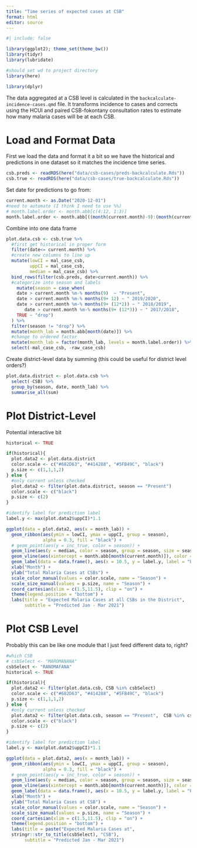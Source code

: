 ```yaml
---
title: "Time series of expected cases at CSB"
format: html
editor: source
---
```



```r
#| include: false

library(ggplot2); theme_set(theme_bw())
library(tidyr)
library(lubridate)

#should set wd to project directory
library(here)

library(dplyr)
```

The data aggregated at a CSB level is calculated in the `backcalculate-incidence-cases.qmd` file. It transforms incidence to cases and corrects using the HCUI and paired CSB-fokontany consultation rates to estimate how many malaria cases will be at each CSB.

# Load and Format Data

First we load the data and format it a bit so we have the historical and predictions in one dataset so it matches the incidence time series.

```r
csb.preds <- readRDS(here("data/csb-cases/preds-backcalculate.Rds"))
csb.true <- readRDS(here("data/csb-cases/true-backcalculate.Rds"))
```

Set date for predictions to go from:

```r
current.month <- as.Date("2020-12-01")
#need to automate (I think I need to use %%)
# month.label.order <- month.abb[c(4:12, 1:3)]
month.label.order <- month.abb[((month(current.month)-9):(month(current.month)+2)) %% 12 +1]
```

Combine into one data frame

```r
plot.data.csb <- csb.true %>%
  #first get historical in proper form
  filter(date<= current.month) %>%
  #create new columns to line up
  mutate(lowCI = mal_case_csb,
         uppCI = mal_case_csb,
         median = mal_case_csb) %>%
  bind_rows(filter(csb.preds, date>current.month)) %>%
  #categorize into season and labels
    mutate(season = case_when(
    date > current.month %m-% months(9)  ~ "Present",
    date > current.month %m-% months(9+ 12) ~ " 2019/2020",
    date > current.month %m-% months(9+ (12*2)) ~ " 2018/2019",
       date > current.month %m-% months(9+ (12*3)) ~ " 2017/2018",
    TRUE ~ "drop")
  ) %>%
  filter(season != "drop") %>%
  mutate(month_lab = month.abb[month(date)]) %>%
  #change to ordered factor
  mutate(month_lab = factor(month_lab, levels = month.label.order)) %>%
  select(-mal_case_csb, -raw_case_csb)
```

Create district-level data by summing (this could be useful for district level orders?)

```r
plot.data.district <- plot.data.csb %>%
  select(-CSB) %>%
  group_by(season, date, month_lab) %>%
  summarise_all(sum)
```

# Plot District-Level

Potential interactive bit

```r
historical <- TRUE

if(historical){
  plot.data2 <- plot.data.district
  color.scale <- c("#682D63", "#414288", "#5FB49C", "black")
  p.size <- c(1,1,1,2)
} else {
  #only current unless checked
  plot.data2 <- filter(plot.data.district, season == "Present")
  color.scale <- c("black")
  p.size <- c(2)
}

#identify label for prediction label
label.y <- max(plot.data2$uppCI)*1.1
```

```r
ggplot(data = plot.data2, aes(x = month_lab)) +
  geom_ribbon(aes(ymin = lowCI, ymax = uppCI, group = season), 
              alpha = 0.3, fill = "black") +
  # geom_point(aes(y = inc_true, color = season)) +
  geom_line(aes(y = median, color = season, group = season, size = season)) +
  geom_vline(aes(xintercept = month.abb[month(current.month)]), color = "gray50") +
  geom_label(data = data.frame(), aes(x = 10.5, y = label.y, label = "Prediction"), hjust = 0.5) +
  xlab("Month") +
  ylab("Total Malaria Cases at CSBs") +
  scale_color_manual(values = color.scale, name = "Season") +
  scale_size_manual(values = p.size, name = "Season") +
  coord_cartesian(xlim = c(1.5,11.5), clip = "on") +
  theme(legend.position = "bottom") +
  labs(title = "Expected Malaria Cases at all CSBs in the District",
       subtitle = "Predicted Jan - Mar 2021") 

```

# Plot CSB Level

Probably this can be like one module that I just feed different data to, right?

```r
#which CSB
# csbSelect <- "MAROMANANA"
csbSelect <- "RANOMAFANA"
historical <- TRUE

if(historical){
  plot.data2 <- filter(plot.data.csb, CSB %in% csbSelect)
  color.scale <- c("#682D63", "#414288", "#5FB49C", "black")
  p.size <- c(1,1,1,2)
} else {
  #only current unless checked
  plot.data2 <- filter(plot.data.csb, season == "Present",  CSB %in% csbSelect)
  color.scale <- c("black")
  p.size <- c(2)
}

#identify label for prediction label
label.y <- max(plot.data2$uppCI)*1.1
```


```r
ggplot(data = plot.data2, aes(x = month_lab)) +
  geom_ribbon(aes(ymin = lowCI, ymax = uppCI, group = season), 
              alpha = 0.3, fill = "black") +
  # geom_point(aes(y = inc_true, color = season)) +
  geom_line(aes(y = median, color = season, group = season, size = season)) +
  geom_vline(aes(xintercept = month.abb[month(current.month)]), color = "gray50") +
  geom_label(data = data.frame(), aes(x = 10.5, y = label.y, label = "Prediction"), hjust = 0.5) +
  xlab("Month") +
  ylab("Total Malaria Cases at CSB") +
  scale_color_manual(values = color.scale, name = "Season") +
  scale_size_manual(values = p.size, name = "Season") +
  coord_cartesian(xlim = c(1.5,11.5), clip = "on") +
  theme(legend.position = "bottom") +
  labs(title = paste("Expected Malaria Cases at", 
  stringr::str_to_title(csbSelect), "CSB"),
       subtitle = "Predicted Jan - Mar 2021") 

```
